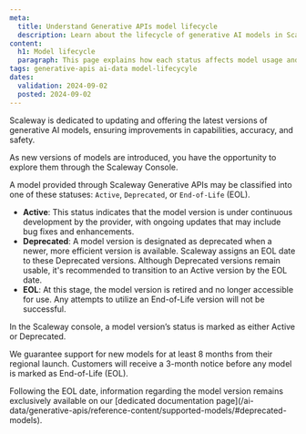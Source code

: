 ```yaml
---
meta:
  title: Understand Generative APIs model lifecycle
  description: Learn about the lifecycle of generative AI models in Scaleway. This page explains how each status affects model usage and updates, ensuring you are informed about transitions and how to access the latest model versions.
content:
  h1: Model lifecycle
  paragraph: This page explains how each status affects model usage and updates.
tags: generative-apis ai-data model-lifecycyle
dates:
  validation: 2024-09-02
  posted: 2024-09-02
---
```


Scaleway is dedicated to updating and offering the latest versions of generative AI models, ensuring improvements in capabilities, accuracy, and safety.

As new versions of models are introduced, you have the opportunity to explore them through the Scaleway Console.

A model provided through Scaleway Generative APIs may be classified into one of these statuses: `Active`, `Deprecated`, or `End-of-Life` (EOL).

- **Active**: This status indicates that the model version is under continuous development by the provider, with ongoing updates that may include bug fixes and enhancements.
- **Deprecated**: A model version is designated as deprecated when a newer, more efficient version is available. Scaleway assigns an EOL date to these Deprecated versions. Although Deprecated versions remain usable, it's recommended to transition to an Active version by the EOL date.
- **EOL**: At this stage, the model version is retired and no longer accessible for use. Any attempts to utilize an End-of-Life version will not be successful.

<Message type="note">
  In the Scaleway console, a model version’s status is marked as either Active or Deprecated. 
</Message>

We guarantee support for new models for at least 8 months from their regional launch. Customers will receive a 3-month notice before any model is marked as End-of-Life (EOL).

<Message type="important">
  Following the EOL date, information regarding the model version remains exclusively available on our [dedicated documentation page](/ai-data/generative-apis/reference-content/supported-models/#deprecated-models).
</Message>
